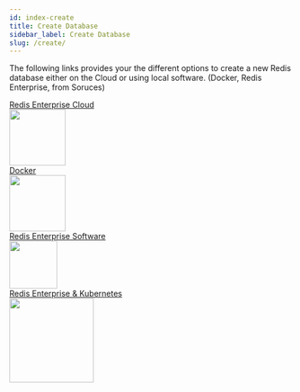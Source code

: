 ```yaml
---
id: index-create
title: Create Database
sidebar_label: Create Database
slug: /create/
---
```



The following links provides your the different options to create a new Redis database either on the Cloud or using local software. (Docker, Redis Enterprise, from Soruces)

<div className="row text--center">
<div className=" col text--center " >
<div className="ri-container text--center">
<div className="ri-description-short text--center ">
    <div className="ri-icon"><span className="fe fe-zap" /></div>
    <div className="ri-detail text--center ">
        <div className="ri-title text--center "><a  href={useBaseUrl('/create/cloud')}>Redis Enterprise Cloud</a></div>
        <div className="ri-description text--center">
        <a  href={useBaseUrl('/create/cloud')}>
            <img src={useBaseUrl('/img/logos/cloud.png')} width="100"/>
        </a>
        </div>
    </div>
</div>
</div>
</div>

<div className=" col text--center" >
<div className="ri-container">
<div className="ri-description-short ">
    <div className="ri-icon"><span className="fe fe-zap" /></div>
    <div className="ri-detail ">
        <div className="ri-title"><a  href={useBaseUrl('/create/cloud')}>Docker</a></div>
        <div className="ri-description text--center">
        <a  href={useBaseUrl('/create/docker')}>
            <img src={useBaseUrl('/img/logos/docker.png')} width="100"/>
        </a>
        </div>
    </div>
</div>
</div>
</div>
</div>

<div className="row text--center">

<div className=" col " >
<div className="ri-container">
<div className="ri-description-short ">
    <div className="ri-icon"><span className="fe fe-zap" /></div>
    <div className="ri-detail">
        <div className="ri-title"><a  href={useBaseUrl('/create/resoftware')}>Redis Enterprise Software</a></div>
        <div className="ri-description text--center ">
        <a  href={useBaseUrl('/create/resoftware')}>
        <img src={useBaseUrl('/img/logos/resoftware.png')} width="85" />
        </a>
        </div>
    </div>
</div>
</div>
</div>

<div className=" col " >
<div className="ri-container">
<div className="ri-description-short ">
    <div className="ri-icon"><span className="fe fe-zap" /></div>
    <div className="ri-detail">
        <div className="ri-title"><a  href="https://docs.redislabs.com/latest/platforms/">Redis Enterprise & Kubernetes</a></div>
        <div className="ri-description text--center ">
        <a  href="https://docs.redislabs.com/latest/platforms/">
        <img src={useBaseUrl('/img/logos/kubernetes.png')} width="150" />
        </a>
        </div>
    </div>
</div>
</div>
</div>

</div>






